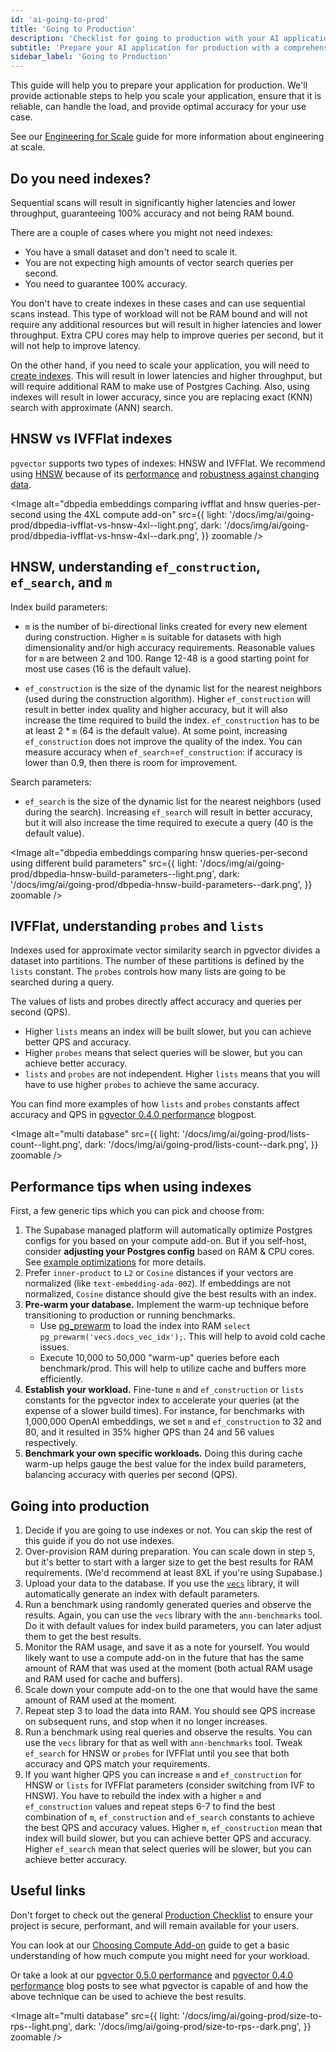 ```yaml
---
id: 'ai-going-to-prod'
title: 'Going to Production'
description: 'Checklist for going to production with your AI application.'
subtitle: 'Prepare your AI application for production with a comprehensive checklist to ensure scalability, reliability, and performance.'
sidebar_label: 'Going to Production'
---
```


This guide will help you to prepare your application for production. We'll provide actionable steps to help you scale your application, ensure that it is reliable, can handle the load, and provide optimal accuracy for your use case.

See our [Engineering for Scale](/docs/guides/ai/engineering-for-scale) guide for more information about engineering at scale.

## Do you need indexes?

Sequential scans will result in significantly higher latencies and lower throughput, guaranteeing 100% accuracy and not being RAM bound.

There are a couple of cases where you might not need indexes:

- You have a small dataset and don't need to scale it.
- You are not expecting high amounts of vector search queries per second.
- You need to guarantee 100% accuracy.

You don't have to create indexes in these cases and can use sequential scans instead. This type of workload will not be RAM bound and will not require any additional resources but will result in higher latencies and lower throughput. Extra CPU cores may help to improve queries per second, but it will not help to improve latency.

On the other hand, if you need to scale your application, you will need to [create indexes](/docs/guides/ai/vector-indexes). This will result in lower latencies and higher throughput, but will require additional RAM to make use of Postgres Caching. Also, using indexes will result in lower accuracy, since you are replacing exact (KNN) search with approximate (ANN) search.

## HNSW vs IVFFlat indexes

`pgvector` supports two types of indexes: HNSW and IVFFlat. We recommend using [HNSW](/docs/guides/ai/vector-indexes/hnsw-indexes) because of its [performance](https://supabase.com/blog/increase-performance-pgvector-hnsw#hnsw-performance-1536-dimensions) and [robustness against changing data](/docs/guides/ai/vector-indexes/hnsw-indexes#when-should-you-create-hnsw-indexes).

<Image
  alt="dbpedia embeddings comparing ivfflat and hnsw queries-per-second using the 4XL compute add-on"
  src={{
    light: '/docs/img/ai/going-prod/dbpedia-ivfflat-vs-hnsw-4xl--light.png',
    dark: '/docs/img/ai/going-prod/dbpedia-ivfflat-vs-hnsw-4xl--dark.png',
  }}
  zoomable
/>

## HNSW, understanding `ef_construction`, `ef_search`, and `m`

Index build parameters:

- `m` is the number of bi-directional links created for every new element during construction. Higher `m` is suitable for datasets with high dimensionality and/or high accuracy requirements. Reasonable values for `m` are between 2 and 100. Range 12-48 is a good starting point for most use cases (16 is the default value).

- `ef_construction` is the size of the dynamic list for the nearest neighbors (used during the construction algorithm). Higher `ef_construction` will result in better index quality and higher accuracy, but it will also increase the time required to build the index. `ef_construction` has to be at least 2 \* `m` (64 is the default value). At some point, increasing `ef_construction` does not improve the quality of the index. You can measure accuracy when `ef_search`=`ef_construction`: if accuracy is lower than 0.9, then there is room for improvement.

Search parameters:

- `ef_search` is the size of the dynamic list for the nearest neighbors (used during the search). Increasing `ef_search` will result in better accuracy, but it will also increase the time required to execute a query (40 is the default value).

<Image
  alt="dbpedia embeddings comparing hnsw queries-per-second using different build parameters"
  src={{
    light: '/docs/img/ai/going-prod/dbpedia-hnsw-build-parameters--light.png',
    dark: '/docs/img/ai/going-prod/dbpedia-hnsw-build-parameters--dark.png',
  }}
  zoomable
/>

## IVFFlat, understanding `probes` and `lists`

Indexes used for approximate vector similarity search in pgvector divides a dataset into partitions. The number of these partitions is defined by the `lists` constant. The `probes` controls how many lists are going to be searched during a query.

The values of lists and probes directly affect accuracy and queries per second (QPS).

- Higher `lists` means an index will be built slower, but you can achieve better QPS and accuracy.
- Higher `probes` means that select queries will be slower, but you can achieve better accuracy.
- `lists` and `probes` are not independent. Higher `lists` means that you will have to use higher `probes` to achieve the same accuracy.

You can find more examples of how `lists` and `probes` constants affect accuracy and QPS in [pgvector 0.4.0 performance](https://supabase.com/blog/pgvector-performance) blogpost.

<Image
  alt="multi database"
  src={{
    light: '/docs/img/ai/going-prod/lists-count--light.png',
    dark: '/docs/img/ai/going-prod/lists-count--dark.png',
  }}
  zoomable
/>

## Performance tips when using indexes

First, a few generic tips which you can pick and choose from:

1. The Supabase managed platform will automatically optimize Postgres configs for you based on your compute add-on. But if you self-host, consider **adjusting your Postgres config** based on RAM & CPU cores. See [example optimizations](https://gist.github.com/egor-romanov/323e2847851bbd758081511785573c08) for more details.
2. Prefer `inner-product` to `L2` or `Cosine` distances if your vectors are normalized (like `text-embedding-ada-002`). If embeddings are not normalized, `Cosine` distance should give the best results with an index.
3. **Pre-warm your database.** Implement the warm-up technique before transitioning to production or running benchmarks.
   - Use [pg_prewarm](https://www.postgresql.org/docs/current/pgprewarm.html) to load the index into RAM `select pg_prewarm('vecs.docs_vec_idx');`. This will help to avoid cold cache issues.
   - Execute 10,000 to 50,000 "warm-up" queries before each benchmark/prod. This will help to utilize cache and buffers more efficiently.
4. **Establish your workload.** Fine-tune `m` and `ef_construction` or `lists` constants for the pgvector index to accelerate your queries (at the expense of a slower build times). For instance, for benchmarks with 1,000,000 OpenAI embeddings, we set `m` and `ef_construction` to 32 and 80, and it resulted in 35% higher QPS than 24 and 56 values respectively.
5. **Benchmark your own specific workloads.** Doing this during cache warm-up helps gauge the best value for the index build parameters, balancing accuracy with queries per second (QPS).

## Going into production

1. Decide if you are going to use indexes or not. You can skip the rest of this guide if you do not use indexes.
2. Over-provision RAM during preparation. You can scale down in step `5`, but it's better to start with a larger size to get the best results for RAM requirements. (We'd recommend at least 8XL if you're using Supabase.)
3. Upload your data to the database. If you use the [`vecs`](/docs/guides/ai/python/api) library, it will automatically generate an index with default parameters.
4. Run a benchmark using randomly generated queries and observe the results. Again, you can use the `vecs` library with the `ann-benchmarks` tool. Do it with default values for index build parameters, you can later adjust them to get the best results.
5. Monitor the RAM usage, and save it as a note for yourself. You would likely want to use a compute add-on in the future that has the same amount of RAM that was used at the moment (both actual RAM usage and RAM used for cache and buffers).
6. Scale down your compute add-on to the one that would have the same amount of RAM used at the moment.
7. Repeat step 3 to load the data into RAM. You should see QPS increase on subsequent runs, and stop when it no longer increases.
8. Run a benchmark using real queries and observe the results. You can use the `vecs` library for that as well with `ann-benchmarks` tool. Tweak `ef_search` for HNSW or `probes` for IVFFlat until you see that both accuracy and QPS match your requirements.
9. If you want higher QPS you can increase `m` and `ef_construction` for HNSW or `lists` for IVFFlat parameters (consider switching from IVF to HNSW). You have to rebuild the index with a higher `m` and `ef_construction` values and repeat steps 6-7 to find the best combination of `m`, `ef_construction` and `ef_search` constants to achieve the best QPS and accuracy values. Higher `m`, `ef_construction` mean that index will build slower, but you can achieve better QPS and accuracy. Higher `ef_search` mean that select queries will be slower, but you can achieve better accuracy.

## Useful links

Don't forget to check out the general [Production Checklist](/docs/guides/platform/going-into-prod) to ensure your project is secure, performant, and will remain available for your users.

You can look at our [Choosing Compute Add-on](/docs/guides/ai/choosing-compute-addon) guide to get a basic understanding of how much compute you might need for your workload.

Or take a look at our [pgvector 0.5.0 performance](https://supabase.com/blog/increase-performance-pgvector-hnsw) and [pgvector 0.4.0 performance](https://supabase.com/blog/pgvector-performance) blog posts to see what pgvector is capable of and how the above technique can be used to achieve the best results.

<Image
  alt="multi database"
  src={{
    light: '/docs/img/ai/going-prod/size-to-rps--light.png',
    dark: '/docs/img/ai/going-prod/size-to-rps--dark.png',
  }}
  zoomable
/>
